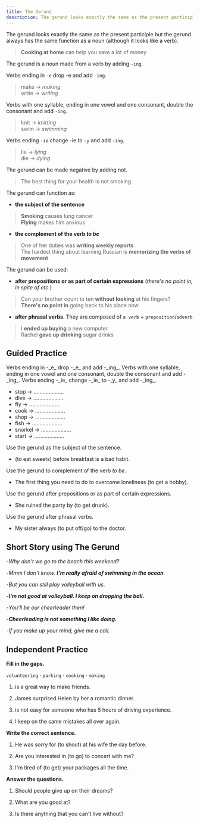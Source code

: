 ```yaml
---
title: The Gerund
description: The gerund looks exactly the same as the present participle but the gerund always has the same function as a noun
---
```


The gerund looks exactly the same as the present participle but the gerund always has the same function as a noun (although it looks like a verb).

> **Cooking at home** can help you save a lot of money

The gerund is a noun made from a verb by adding `-ing`.

Verbs ending in `-e` drop -e and add `-ing`.

> make → _making_  
> write → _writing_

Verbs with one syllable, ending in one vowel and one consonant, double the consonant and add `-ing`.

> knit → _knitting_  
> swim → _swimming_

Verbs ending `-ie` change -ie to `-y` and add `-ing`.

> lie → _lying_  
> die → _dying_

The gerund can be made negative by adding not.

> The best thing for your health is not smoking

The gerund can function as:

- **the subject of the sentence**

> **Smoking** causes lung cancer  
> **Flying** makes him anxious

- **the complement of the verb _to be_**

> One of her duties was **writing weekly reports**  
> The hardest thing about learning Russian is **memorizing the verbs of movement**

The gerund can be used:

- **after prepositions or as part of certain expressions** (_there's no point in, in spite of etc_.)

> Can your brother count to ten **without looking** at his fingers?  
> **There's no point in** going back to his place now

- **after phrasal verbs**. They are composed of `a verb` + `preposition`/`adverb`

> I **ended up buying** a new computer  
> Rachel **gave up drinking** sugar drinks

## Guided Practice

<Sidenote mt={8}>
  Verbs ending in -_e_ drop -_e_ and add -_ing_. Verbs with one syllable, ending in one vowel and
  one consonant, double the consonant and add -_ing_. Verbs ending -_ie_ change -_ie_ to -_y_ and
  add -_ing_.
</Sidenote>

- stop → .................... <InfoTooltip label="stopping" />
- dive → .................... <InfoTooltip label="diving" />
- fly → .................... <InfoTooltip label="flying" />
- cook → .................... <InfoTooltip label="cooking" />
- shop → .................... <InfoTooltip label="shopping" />
- fish → .................... <InfoTooltip label="fishing" />
- snorkel → .................... <InfoTooltip label="snorkeling" />
- start → .................... <InfoTooltip label="starting" />

<Sidenote>Use the gerund as the subject of the sentence.</Sidenote>

- (to eat sweets) before breakfast is a bad habit. <InfoTooltip label="Eating sweets before breakfast is a bad habit" />

<Sidenote>Use the gerund to complement of the verb _to be_.</Sidenote>

- The first thing you need to do to overcome loneliness (to get a hobby). <InfoTooltip label="The first thing you need to do to overcome loneliness is getting a hobby"/>

<Sidenote>Use the gerund after prepositions or as part of certain expressions.</Sidenote>

- She ruined the party by (to get drunk). <InfoTooltip label="She ruined the party by getting drunk"/>

<Sidenote>Use the gerund after phrasal verbs.</Sidenote>

- My sister always (to put off/go) to the doctor. <InfoTooltip label="My sister always puts off going to the doctor"/>

## Short Story using The Gerund

-_Why don't we go to the beach this weekend?_

-_Mmm I don't know. **I'm really afraid of swimming in the ocean**._

-_But you can still play volleyball with us._

-_**I'm not good at volleyball. I keep on dropping the ball.**_

-_You'll be our cheerleader then!_

-_**Cheerleading is not something I like doing.**_

-_If you make up your mind, give me a call._

## Independent Practice

**Fill in the gaps.**

`volunteering` · `parking` · `cooking` · `making`

1. <Blank /> is a great way to make friends. <InfoTooltip label="Volunteering" />

2. James surprised Helen by <Blank /> her a romantic dinner. <InfoTooltip label="cooking" />

3. <Blank /> is not easy for someone who has 5 hours of driving experience. <InfoTooltip label="Parking" />

4. I keep on <Blank /> the same mistakes all over again. <InfoTooltip label="making" />

**Write the correct sentence.**

1. He was sorry for (to shout) at his wife the day before. <InfoTooltip label="He was sorry for shouting at his wife the day before" />

2. Are you interested in (to go) to concert with me? <InfoTooltip label="Are you interested in going to concert with me" />

3. I'm tired of (to get) your packages all the time. <InfoTooltip label="I'm tired of getting your packages all the time" />

**Answer the questions.**

1. Should people give up on their dreams? <InfoTooltip label="No, people shouldn't be giving up on their dreams" />

2. What are you good at? <InfoTooltip label="I'm good at making people laugh" />

3. Is there anything that you can't live without? <InfoTooltip label="I can't live without travelling" />
